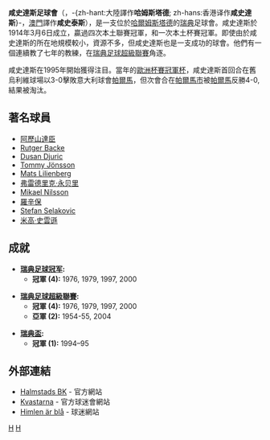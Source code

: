 {{noteTA
|T=zh-hans:哈姆斯塔德足球俱乐部;zh-hk:咸史達斯足球會;zh-tw:哈爾姆斯塔德足球俱樂部;
|G1=足球;
|1=zh-hans:哈姆斯塔德; zh-hk:咸史達斯;
}}
{{Football club infobox
| clubname   = 咸史達斯<br /> Halmstads BK
| image      = [[File:Halmstads_BK.png|180px]]
| fullname   = Halmstads Bollklubb
| nickname   = 
| founded    = 1914年
| city       = [[哈爾姆斯塔德|哈爾姆斯塔德]]
| ground     = [[厄爾揚斯-瓦爾球場|厄爾揚斯-瓦爾球場]]（Örjans vall）
| capacity   = 15,500
| chairman   = Tony Karlsson
| manager    = Igor Krulj
| league     = [[瑞典足球超甲級聯賽|瑞典足球超甲級聯賽]]
| season     = 2021
| position   = [[瑞超|瑞超]]，第 14 位（降班，瑞聯附負方）
| pattern_la1=|pattern_b1=_thinblacksides|pattern_ra1=
| leftarm1=3A50A0|body1=3A50A0|rightarm1=3A50A0|shorts1=000000|socks1=3A50A0
| pattern_la2=|pattern_b2=_thinsidesonwhite|pattern_ra2=
| leftarm2=FFFFFF|body2=3A50A0|rightarm2=FFFFFF|shorts2=FFFFFF|socks2=FFFFFF
}}
'''咸史達斯足球會'''（{{lang|sv|'''Halmstads Bollklubb'''}}，-{zh-hant:大陸譯作'''哈姆斯塔德'''; zh-hans:香港译作'''咸史達斯'''}-，[[澳門|澳門]]譯作'''咸史泰斯'''），是一支位於[[哈爾姆斯塔德|哈爾姆斯塔德]]的[[瑞典|瑞典]]足球會。咸史達斯於1914年3月6日成立，贏過四次本土聯賽冠軍，和一次本土杯賽冠軍。即使由於咸史達斯的所在地規模較小，資源不多，但咸史達斯也是一支成功的球會。他們有一個連續教了七年的教練，在[[瑞典足球超級聯賽|瑞典足球超級聯賽]]角逐。

咸史達斯在1995年開始獲得注目。當年的[[歐洲杯賽冠軍杯|歐洲杯賽冠軍杯]]，咸史達斯首回合在舊烏利維球場以3-0擊敗意大利球會[[帕尔玛足球俱乐部|帕爾馬]]，但次會合在[[帕尔马_(意大利)|帕爾馬市]]被[[帕尔玛足球俱乐部|帕爾馬]]反勝4-0,結果被淘汰。

== 著名球員 ==

* [[阿歷山達臣|阿歷山達臣]]
* [[Rutger_Backe|Rutger Backe]]
* [[Dusan_Djuric|Dusan Djuric]]
* [[Tommy_Jönsson|Tommy Jönsson]]
* [[Mats_Lilienberg|Mats Lilienberg]]
* [[弗雷德里克·永贝里|弗雷德里克·永贝里]]
* [[Mikael_Nilsson_(born_1978)|Mikael Nilsson]]
* [[羅辛保|羅辛保]]
* [[Stefan_Selakovic|Stefan Selakovic]]
* [[米高·史雲遜|米高·史雲遜]]

== 成就 == 

* '''[[瑞典足球冠军|瑞典足球冠军]]:'''
** '''冠軍 (4):''' 1976, 1979, 1997, 2000

* '''[[瑞典足球超級聯賽|瑞典足球超級聯賽]]:'''
** '''冠軍  (4):''' 1976, 1979, 1997, 2000
** '''亞軍  (2):''' 1954-55, 2004

* '''[[瑞典盃|瑞典盃]]:'''
** '''冠軍  (1):''' 1994–95

== 外部連結 ==

* [http://www.hbk.se/ Halmstads BK]{{Wayback|url=http://www.hbk.se/ |date=20150709161514 }} - 官方網站
* [https://web.archive.org/web/20060513170638/http://www.svenskidrott.se/n/kvastarna/ Kvastarna] - 官方球迷會網站
* [http://www.svenskafans.com/fotboll/hbk/ Himlen är blå]{{Wayback|url=http://www.svenskafans.com/fotboll/hbk/ |date=20201108163857 }} - 球迷網站

{{瑞典足球超級聯賽}}


[[Category:瑞典足球俱樂部|H]]
[[Category:1914年建立的足球俱樂部|H]]